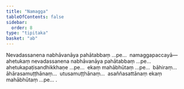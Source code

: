 ```yaml
---
title: "Namagga"
tableOfContents: false
sidebar:
  order: 8
type: "tipitaka"
basket: "ab"
---
```



<DynamicBreadcrumb />

<Division number="28">

<Paragraph number="845">
Nevadassanena nabhāvanāya pahātabbaṃ …pe…  namaggapaccayā—  ahetukaṃ nevadassanena nabhāvanāya pahātabbaṃ …pe…  ahetukapaṭisandhikkhaṇe …pe…  ekaṃ mahābhūtaṃ …pe…  bāhiraṃ…  āhārasamuṭṭhānaṃ…  utusamuṭṭhānaṃ…  asaññasattānaṃ ekaṃ mahābhūtaṃ …pe… .
</Paragraph>
</Division>